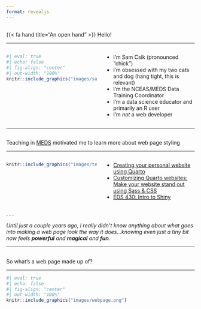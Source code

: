 ```yaml
---
format: revealjs
---
```


## {#hello data-menu-title="Hi, I'm Sam"}

[{{< fa hand title="An open hand" >}} Hello!]{.slide-title-smaller}

<hr>

:::: {.columns}

::: {.column width="50%"}

```r
#| eval: true 
#| echo: false
#| fig-align: "center"
#| out-width: "100%" 
knitr::include_graphics("images/sam-cropped.jpg")
```

:::

::: {.column width="50%"}

::: incremental
::: {.large-body-text}
- I'm Sam Csik (pronounced "chick")
- I'm obsessed with my two cats and dog (hang tight, this is relevant)
- I'm the NCEAS/MEDS Data Training Coordinator
- I'm a data science educator and primarily an R user
- I'm *not* a web developer
:::
:::

:::

::::

---

## {#meds-websites data-menu-title="MEDS websites"}

[Teaching in [MEDS](https://bren.ucsb.edu/masters-programs/master-environmental-data-science/academics-meds) motivated me to learn more about web page styling]{.slide-title}

<hr>

::: {.columns}

::: {.column width="50%"}
```r
knitr::include_graphics("images/teaching.jpeg")
```
:::

::: {.column width="50%"}
::: incremental
::: {.large-body-text}
- [Creating your personal website using Quarto](https://ucsb-meds.github.io/creating-quarto-websites/)
- [Customizing Quarto websites: Make your website stand out using Sass & CSS](https://ucsb-meds.github.io/customizing-quarto-websites/#/title-slide)
- [EDS 430: Intro to Shiny](https://ucsb-meds.github.io/EDS430-Shiny/#/title-slide)
:::
:::
:::

::::

. . . 

::: {.body-text .center-text}
*Until just a couple years ago, I really didn’t know anything about what goes into making a web page look the way it does…knowing even just a tiny bit now feels **powerful** and **magical** and **fun**.*
:::

---

##  {#www data-menu-title="Web pages"}

[So what's a web page made up of?]{.slide-title}

<hr>

```r
#| eval: true 
#| echo: false
#| fig-align: "center"
#| out-width: "100%" 
knitr::include_graphics("images/webpage.png")
```




